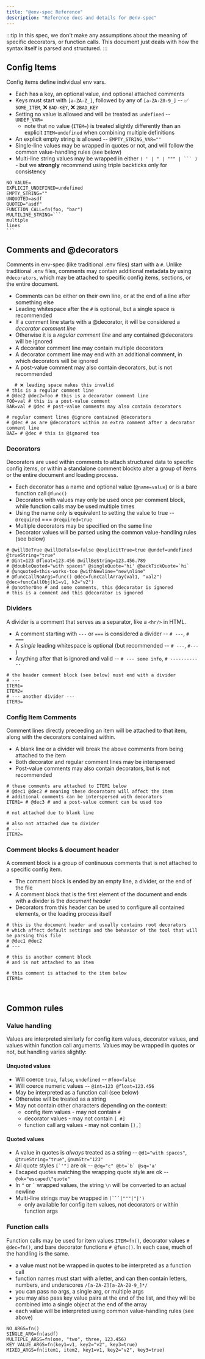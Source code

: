 ```yaml
---
title: "@env-spec Reference"
description: "Reference docs and details for @env-spec"
---
```


:::tip
In this spec, we don't make any assumptions about the meaning of specific decorators, or function calls. This document just deals with how the syntax itself is parsed and structured.
:::

## Config Items
Config items define individual env vars.

- Each has a key, an optional value, and optional attached comments
- Keys must start with `[a-ZA-Z_]`, followed by any of `[a-ZA-Z0-9_]` -- ✅ `SOME_ITEM`, ❌ `BAD-KEY`, ❌ `2BAD_KEY`
- Setting no value is allowed and will be treated as `undefined` -- `UNDEF_VAR=`
  - note that no value (`ITEM=`) is treated slightly differently than an explicit `ITEM=undefined` when combining multiple definitions
- An explicit empty string is allowed -- `EMPTY_STRING_VAR=""`
- Single-line values may be wrapped in quotes or not, and will follow the common value-handling rules (see below)
- Multi-line string values may be wrapped in either ``( ' | " | """ | ``` )`` - but we **strongly** recommend using triple backticks only for consistency

````env-spec
NO_VALUE=
EXPLICIT_UNDEFINED=undefined
EMPTY_STRING=""
UNQUOTED=asdf
QUOTED="asdf"
FUNCTION_CALL=fn(foo, "bar")
MULTILINE_STRING=```
multiple
lines
```
````

## Comments and @decorators
Comments in env-spec (like traditional .env files) start with a `#`. Unlike traditional .env files, comments may contain additional metadata by using `@decorators`, which may be attached to specific config items, sections, or the entire document.

- Comments can be either on their own line, or at the end of a line after something else
- Leading whitespace after the `#` is optional, but a single space is recommended
- If a comment line starts with a @decorator, it will be considered a _decorator comment line_
- Otherwise it is a _regular comment line_ and any contained @decorators will be ignored
- A decorator comment line may contain multiple decorators
- A decorator comment line may end with an additional comment, in which decorators will be ignored
- A post-value comment may also contain decorators, but is not recommended


```env-spec
   # ❌ leading space makes this invalid
# this is a regular comment line
# @dec2 @dec2=foo # this is a decorator comment line
FOO=val # this is a post-value comment
BAR=val # @dec # post-value comments may also contain decorators

# regular comment lines @ignore contained @decorators
# @dec # as are @decorators within an extra comment after a decorator comment line
BAZ= # @dec # this is @ignored too
```

### Decorators

Decorators are used within comments to attach structured data to specific config items, or within a standalone comment blockto alter a group of items or the entire document and loading process.

- Each decorator has a name and optional value (`@name=value`) or is a bare function call `@func()`
- Decorators with values may only be used once per comment block, while function calls may be used multiple times
- Using the name only is equivalent to setting the value to true -- `@required` === `@required=true`
- Multiple decorators may be specified on the same line
- Decorator values will be parsed using the common value-handling rules (see below)


```env-spec title=".env.schema"
# @willBeTrue @willBeFalse=false @explicitTrue=true @undef=undefined @trueString="true"
# @int=123 @float=123.456 @willBeString=123.456.789
# @doubleQuoted="with spaces" @singleQuote='hi' @backTickQuote=`hi`
# @unquoted=this-works-too @withNewline="new\nline"
# @funcCallNoArgs=func() @dec=funcCallArray(val1, "val2") @dec=funcCallObj(k1=v1, k2="v2")
# @anotherOne # and some comments, this @decorator is ignored
# this is a comment and this @decorator is ignored
```



### Dividers
A divider is a comment that serves as a separator, like a `<hr/>` in HTML.

- A comment starting with `---` or `===` is considered a divider -- `# ---`, `# ===`
- A _single_ leading whitespace is optional (but recommended -- `# ---`, `#---` )
- Anything after that is ignored and valid -- `# --- some info`, `# ------------`


```env-spec
# the header comment block (see below) must end with a divider
# ---
ITEM1=
ITEM2=
# --- another divider --- 
ITEM3=
```



### Config Item Comments
Comment lines directly preceeding an item will be attached to that item, along with the decorators contained within.

- A blank line or a divider will break the above comments from being attached to the item
- Both decorator and regular comment lines may be interspersed
- Post-value comments may also contain decorators, but is not recommended

```env-spec
# these comments are attached to ITEM1 below
# @dec1 @dec2 # meaning these decorators will affect the item
# additional comments can be interspersed with decorators
ITEM1= # @dec3 # and a post-value comment can be used too

# not attached due to blank line

# also not attached due to divider
# ---
ITEM2=
```


### Comment blocks & document header

A comment block is a group of continuous comments that is not attached to a specific config item.

- The comment block is ended by an empty line, a divider, or the end of the file
- A comment block that is the first element of the document and ends with a divider is the _document header_
- Decorators from this header can be used to configure all contained elements, or the loading process itself

```env-spec
# this is the document header and usually contains root decorators
# which affect default settings and the behavior of the tool that will be parsing this file
# @dec1 @dec2
# ---

# this is another comment block
# and is not attached to an item

# this comment is attached to the item below
ITEM1=



```

## Common rules

### Value handling

Values are interpreted similarly for config item values, decorator values, and values within function call arguments. Values may be wrapped in quotes or not, but handling varies slightly:

#### Unquoted values
- Will coerce `true`, `false`, `undefined` -- `@foo=false`
- Will coerce numeric values -- `@int=123 @float=123.456`
- May be interpreted as a function call (see below)
- Otherwise will be treated as a string
- May not contain other characters depending on the context:
  - config item values - may not contain `#`
  - decorator values - may not contain `[ #]`
  - function call arg values - may not contain `[),]`

#### Quoted values
- A value in quotes is _always_ treated as a string -- `@d1="with spaces"`, `@trueString="true"`, `@numStr="123"`
- All quote styles ``[`'"]`` are ok -- ``@dq="c" @bt=`b` @sq='a'``
- Escaped quotes matching the wrapping quote style are ok -- `@ok="escaped\"quote"`
- In `"` or `` ` `` wrapped values, the string `\n` will be converted to an actual newline
- Multi-line strings may be wrapped in ``(```|"""|"|')``
  - only available for config item values, not decorators or within function args


### Function calls

Function calls may be used for item values `ITEM=fn()`, decorator values `# @dec=fn()`, and bare decorator functions `# @func()`.
In each case, much of the handling is the same.

- a value must not be wrapped in quotes to be interpreted as a function call
- function names must start with a letter, and can then contain letters, numbers, and underscores `/[a-ZA-Z][a-ZA-Z0-9_]*/`
- you can pass no args, a single arg, or multiple args
- you may also pass key value pairs at the end of the list, and they will be combined into a single object at the end of the array
- each value will be interpreted using common value-handling rules (see above)

```env-spec
NO_ARGS=fn()
SINGLE_ARG=fn(asdf)
MULTIPLE_ARGS=fn(one, "two", three, 123.456)
KEY_VALUE_ARGS=fn(key1=v1, key2="v2", key3=true)
MIXED_ARGS=fn(item1, item2, key1=v1, key2="v2", key3=true)
```
